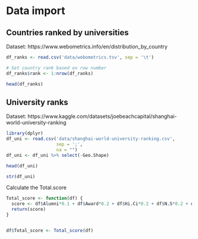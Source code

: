 # Data import

## Countries ranked by universities

Dataset: https://www.webometrics.info/en/distribution_by_country

```r
df_ranks <- read.csv('data/webometrics.tsv', sep = '\t')

# Set country rank based on row number
df_ranks$rank <- 1:nrow(df_ranks)
```

```r
head(df_ranks)
```

## University ranks

Dataset: https://www.kaggle.com/datasets/joebeachcapital/shanghai-world-university-ranking

```r
library(dplyr)
df_uni <- read.csv('data/shanghai-world-university-ranking.csv',
                   sep = ';',
                   na = "")
df_uni <- df_uni %>% select(-Geo.Shape)
```
```r
head(df_uni)
```
```r
str(df_uni)
```


Calculate the Total.score
```r
Total_score <- function(df) {
  score <- df$Alumni*0.1 + df$Award*0.2 + df$Hi.Ci*0.2 + df$N.S*0.2 + df$PUB*0.2 + df$PCP*0.1
  return(score)
}


df$Total_score <- Total_score(df)
```


